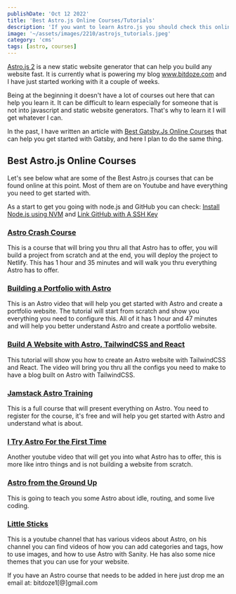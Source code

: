 ```yaml
---
publishDate: 'Oct 12 2022'
title: 'Best Astro.js Online Courses/Tutorials'
description: 'If you want to learn Astro.js you should check this online courses that can help you get started.'
image: '~/assets/images/2210/astrojs_tutorials.jpeg'
category: 'cms'
tags: [astro, courses]
---
```


[Astro.js 2](https://astro.build/) is a new static website generator that can help you build any website fast. It is currently what is powering my blog www.bitdoze.com and I have just started working with it a couple of weeks.

Being at the beginning it doesn't have a lot of courses out here that can help you learn it. It can be difficult to learn especially for someone that is not into javascript and static website generators. That's why to learn it I will get whatever I can.

In the past, I have written an article with [Best Gatsby.Js Online Courses](https://www.bitdoze.com/gatsby-js-online-courses/) that can help you get started with Gatsby, and here I plan to do the same thing.

## Best Astro.js Online Courses

Let's see below what are some of the Best Astro.js courses that can be found online at this point. Most of them are on Youtube and have everything you need to get started with.

As a start to get you going with node.js and GitHub you can check: [Install Node.js using NVM](https://www.bitdoze.com/install-nodejs-using-nvm-macos-ubuntu/) and [Link GitHub with A SSH Key](https://www.bitdoze.com/link-github-with-ssh-maco-linux/)

### [Astro Crash Course](https://www.youtube.com/watch?v=Oi9z5gfIHJs)

This is a course that will bring you thru all that Astro has to offer, you will build a project from scratch and at the end, you will deploy the project to Netlify. This has 1 hour and 35 minutes and will walk you thru everything Astro has to offer.

### [Building a Portfolio with Astro](https://www.youtube.com/watch?v=0kVmdaIquJc&t=2s)

This is an Astro video that will help you get started with Astro and create a portfolio website. The tutorial will start from scratch and show you everything you need to configure this. All of it has 1 hour and 47 minutes and will help you better understand Astro and create a portfolio website.

### [Build A Website with Astro, TailwindCSS and React](https://www.youtube.com/watch?v=eVjk3RP8ElE)

This tutorial will show you how to create an Astro website with TailwindCSS and React. The video will bring you thru all the configs you need to make to have a blog built on Astro with TailwindCSS.

### [Jamstack Astro Training](https://courses.jamstack.training/p/ship-less-javascript-with-astro)

This is a full course that will present everything on Astro. You need to register for the course, it's free and will help you get started with Astro and understand what is about.

### [I Try Astro For the First Time](https://www.youtube.com/watch?v=2H9T1-H5V3M)

Another youtube video that will get you into what Astro has to offer, this is more like intro things and is not building a website from scratch.

### [Astro from the Ground Up](https://www.youtube.com/watch?v=9juD4JVGmfc)

This is going to teach you some Astro about idle, routing, and some live coding.

### [Little Sticks](https://www.youtube.com/c/LittleSticks/videos)

This is a youtube channel that has various videos about Astro, on his channel you can find videos of how you can add categories and tags, how to use images, and how to use Astro with Sanity. He has also some nice themes that you can use for your website.

If you have an Astro course that needs to be added in here just drop me an email at: bitdoze1[@]gmail.com

